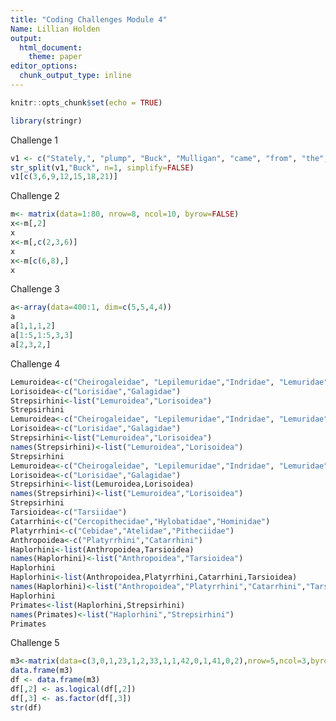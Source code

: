 ```yaml
---
title: "Coding Challenges Module 4"
Name: Lillian Holden
output: 
  html_document: 
    theme: paper
editor_options: 
  chunk_output_type: inline
---
```


```r
knitr::opts_chunk$set(echo = TRUE)
```

```r
library(stringr)
```

Challenge 1
```r
v1 <- c("Stately,", "plump", "Buck", "Mulligan", "came", "from", "the", "stairhead,", "bearing", "a", "bowl", "of", "lather", "on", "which", "a", "mirror", "and", "a", "razor", "lay", "crossed.") 
str_split(v1,"Buck", n=1, simplify=FALSE)
v1[c(3,6,9,12,15,18,21)]
```
Challenge 2
```r
m<- matrix(data=1:80, nrow=8, ncol=10, byrow=FALSE)
x<-m[,2]
x
x<-m[,c(2,3,6)]
x
x<-m[c(6,8),]
x
```
Challenge 3
```r

a<-array(data=400:1, dim=c(5,5,4,4))
a
a[1,1,1,2]
a[1:5,1:5,3,3]
a[2,3,2,]
```
Challenge 4
```r
Lemuroidea<-c("Cheirogaleidae", "Lepilemuridae","Indridae", "Lemuridae", "Daubentoniidae")
Lorisoidea<-c("Lorisidae","Galagidae")
Strepsirhini<-list("Lemuroidea","Lorisoidea")
Strepsirhini
Lemuroidea<-c("Cheirogaleidae", "Lepilemuridae","Indridae", "Lemuridae", "Daubentoniidae")
Lorisoidea<-c("Lorisidae","Galagidae")
Strepsirhini<-list("Lemuroidea","Lorisoidea")
names(Strepsirhini)<-list("Lemuroidea","Lorisoidea")
Strepsirhini
Lemuroidea<-c("Cheirogaleidae", "Lepilemuridae","Indridae", "Lemuridae", "Daubentoniidae")
Lorisoidea<-c("Lorisidae","Galagidae")
Strepsirhini<-list(Lemuroidea,Lorisoidea)
names(Strepsirhini)<-list("Lemuroidea","Lorisoidea")
Strepsirhini
Tarsioidea<-c("Tarsiidae")
Catarrhini<-c("Cercopithecidae","Hylobatidae","Hominidae")
Platyrrhini<-c("Cebidae","Atelidae","Pitheciidae")
Anthropoidea<-c("Platyrrhini","Catarrhini")
Haplorhini<-list(Anthropoidea,Tarsioidea)
names(Haplorhini)<-list("Anthropoidea","Tarsioidea")
Haplorhini
Haplorhini<-list(Anthropoidea,Platyrrhini,Catarrhini,Tarsioidea)
names(Haplorhini)<-list("Anthropoidea","Platyrrhini","Catarrhini","Tarsioidea")
Haplorhini
Primates<-list(Haplorhini,Strepsirhini)
names(Primates)<-list("Haplorhini","Strepsirhini")
Primates
```
Challenge 5 
```r
m3<-matrix(data=c(3,0,1,23,1,2,33,1,1,42,0,1,41,0,2),nrow=5,ncol=3,byrow=TRUE)
data.frame(m3)
df <- data.frame(m3)
df[,2] <- as.logical(df[,2])
df[,3] <- as.factor(df[,3])
str(df)
```
